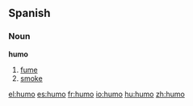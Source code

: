 == Spanish ==
=== Noun ===
'''humo''' {{m}}

# [[fume]]
# [[smoke]]

[[el:humo]]
[[es:humo]]
[[fr:humo]]
[[io:humo]]
[[hu:humo]]
[[zh:humo]]